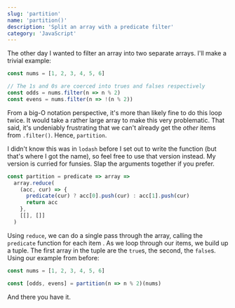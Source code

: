 ```yaml
---
slug: 'partition'
name: 'partition()'
description: 'Split an array with a predicate filter'
category: 'JavaScript'
---
```


The other day I wanted to filter an array into two separate arrays. I'll make a trivial example:

```javascript
const nums = [1, 2, 3, 4, 5, 6]

// The 1s and 0s are coerced into trues and falses respectively
const odds = nums.filter(n => n % 2)
const evens = nums.filter(n => !(n % 2))
```

From a big-O notation perspective, it's more than likely fine to do this loop twice. It would take a rather large array to make this very problematic. That said, it's undeniably frustrating that we can't already get the _other_ items from `.filter()`. Hence, `partition`.

I didn't know this was in `lodash` before I set out to write the function (but that's where I got the name), so feel free to use that version instead. My version is curried for funsies. Slap the arguments together if you prefer.

```javascript
const partition = predicate => array =>
  array.reduce(
    (acc, cur) => {
      predicate(cur) ? acc[0].push(cur) : acc[1].push(cur)
      return acc
    },
    [[], []]
  )
```

Using `reduce`, we can do a single pass through the array, calling the `predicate` function for each item <Marker content="A <code>predicate</code> is a function that returns a <code>boolean</code>" />. As we loop through our items, we build up a tuple. The first array in the tuple are the `true`s, the second, the `false`s. Using our example from before:

```javascript
const nums = [1, 2, 3, 4, 5, 6]

const [odds, evens] = partition(n => n % 2)(nums)
```

And there you have it.
